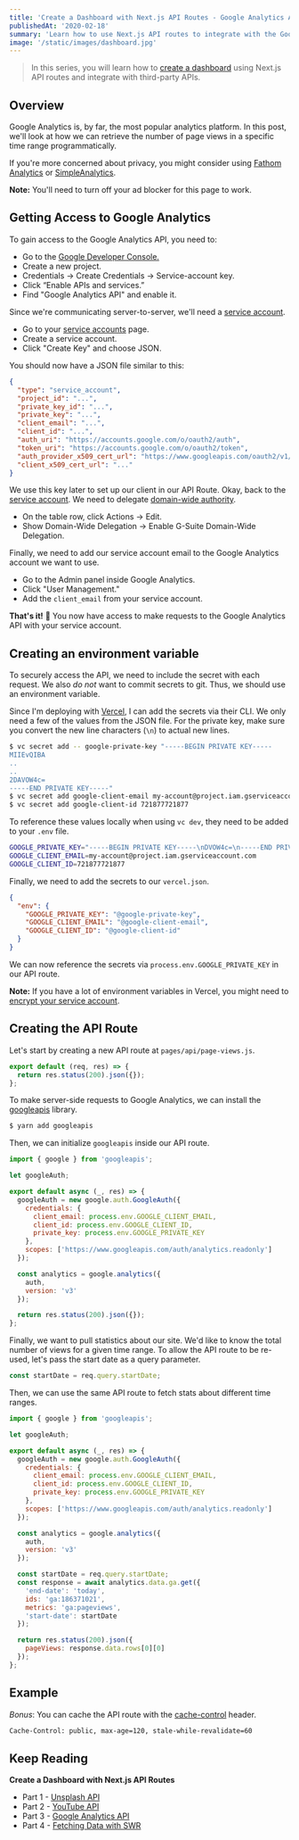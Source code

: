```yaml
---
title: 'Create a Dashboard with Next.js API Routes - Google Analytics API'
publishedAt: '2020-02-18'
summary: 'Learn how to use Next.js API routes to integrate with the Google Analytics API and retrieve statistics about a site.'
image: '/static/images/dashboard.jpg'
---
```


> In this series, you will learn how to [create a dashboard](/dashboard) using Next.js API routes and integrate with third-party APIs.

<Analytics />

## Overview

Google Analytics is, by far, the most popular analytics platform. In this post, we'll look at how
we can retrieve the number of page views in a specific time range programmatically.

If you're more concerned about privacy, you might consider using [Fathom Analytics](https://usefathom.com/ref/T93GOJ) or [SimpleAnalytics](https://simpleanalytics.com/).

**Note:** You'll need to turn off your ad blocker for this page to work.

## Getting Access to Google Analytics

To gain access to the Google Analytics API, you need to:

- Go to the [Google Developer Console.](https://console.developers.google.com/)
- Create a new project.
- Credentials -> Create Credentials -> Service-account key.
- Click “Enable APIs and services.”
- Find "Google Analytics API" and enable it.

Since we're communicating server-to-server, we'll need a [service account](https://developers.google.com/identity/protocols/OAuth2ServiceAccount).

- Go to your [service accounts](https://console.developers.google.com/iam-admin/serviceaccounts) page.
- Create a service account.
- Click "Create Key" and choose JSON.

You should now have a JSON file similar to this:

```json
{
  "type": "service_account",
  "project_id": "...",
  "private_key_id": "...",
  "private_key": "...",
  "client_email": "...",
  "client_id": "...",
  "auth_uri": "https://accounts.google.com/o/oauth2/auth",
  "token_uri": "https://accounts.google.com/o/oauth2/token",
  "auth_provider_x509_cert_url": "https://www.googleapis.com/oauth2/v1/certs",
  "client_x509_cert_url": "..."
}
```

We use this key later to set up our client in our API Route.
Okay, back to the [service account](https://console.developers.google.com/iam-admin/serviceaccounts).
We need to delegate [domain-wide authority](https://developers.google.com/identity/protocols/OAuth2ServiceAccount#delegatingauthority).

- On the table row, click Actions -> Edit.
- Show Domain-Wide Delegation -> Enable G-Suite Domain-Wide Delegation.

Finally, we need to add our service account email to the Google Analytics account we want to use.

- Go to the Admin panel inside Google Analytics.
- Click "User Management."
- Add the `client_email` from your service account.

**That's it!** 🎉 You now have access to make requests to the Google Analytics API with your service account.

## Creating an environment variable

To securely access the API, we need to include the secret with each request.
We also _do not_ want to commit secrets to git. Thus, we should use an environment variable.

Since I'm deploying with [Vercel](https://vercel.com), I can add the secrets via their CLI.
We only need a few of the values from the JSON file. For the private key, make sure you convert
the new line characters (`\n`) to actual new lines.

```bash
$ vc secret add -- google-private-key "-----BEGIN PRIVATE KEY-----
MIIEvQIBA
..
..
2DAVOW4c=
-----END PRIVATE KEY-----"
$ vc secret add google-client-email my-account@project.iam.gserviceaccount.com
$ vc secret add google-client-id 721877721877
```

To reference these values locally when using `vc dev`, they need to be added to your `.env` file.

```bash
GOOGLE_PRIVATE_KEY="-----BEGIN PRIVATE KEY-----\nDVOW4c=\n-----END PRIVATE KEY-----\n"
GOOGLE_CLIENT_EMAIL=my-account@project.iam.gserviceaccount.com
GOOGLE_CLIENT_ID=721877721877
```

Finally, we need to add the secrets to our `vercel.json`.

```json:vercel.json
{
  "env": {
    "GOOGLE_PRIVATE_KEY": "@google-private-key",
    "GOOGLE_CLIENT_EMAIL": "@google-client-email",
    "GOOGLE_CLIENT_ID": "@google-client-id"
  }
}
```

We can now reference the secrets via `process.env.GOOGLE_PRIVATE_KEY` in our API route.

**Note:** If you have a lot of environment variables in Vercel, you might need to [encrypt your service account](/blog/vercel-env-variables-size-limit).

## Creating the API Route

Let's start by creating a new API route at `pages/api/page-views.js`.

```js
export default (req, res) => {
  return res.status(200).json({});
};
```

To make server-side requests to Google Analytics, we can install the [googleapis](https://github.com/googleapis/google-api-nodejs-client) library.

```bash
$ yarn add googleapis
```

Then, we can initialize `googleapis` inside our API route.

```js
import { google } from 'googleapis';

let googleAuth;

export default async (_, res) => {
  googleAuth = new google.auth.GoogleAuth({
    credentials: {
      client_email: process.env.GOOGLE_CLIENT_EMAIL,
      client_id: process.env.GOOGLE_CLIENT_ID,
      private_key: process.env.GOOGLE_PRIVATE_KEY
    },
    scopes: ['https://www.googleapis.com/auth/analytics.readonly']
  });

  const analytics = google.analytics({
    auth,
    version: 'v3'
  });

  return res.status(200).json({});
};
```

Finally, we want to pull statistics about our site. We'd like to know the total number of views for a given time range.
To allow the API route to be re-used, let's pass the start date as a query parameter.

```js
const startDate = req.query.startDate;
```

Then, we can use the same API route to fetch stats about different time ranges.

```js
import { google } from 'googleapis';

let googleAuth;

export default async (_, res) => {
  googleAuth = new google.auth.GoogleAuth({
    credentials: {
      client_email: process.env.GOOGLE_CLIENT_EMAIL,
      client_id: process.env.GOOGLE_CLIENT_ID,
      private_key: process.env.GOOGLE_PRIVATE_KEY
    },
    scopes: ['https://www.googleapis.com/auth/analytics.readonly']
  });

  const analytics = google.analytics({
    auth,
    version: 'v3'
  });

  const startDate = req.query.startDate;
  const response = await analytics.data.ga.get({
    'end-date': 'today',
    ids: 'ga:186371021',
    metrics: 'ga:pageviews',
    'start-date': startDate
  });

  return res.status(200).json({
    pageViews: response.data.rows[0][0]
  });
};
```

## Example

_Bonus_: You can cache the API route with the [cache-control](https://developer.mozilla.org/en-US/docs/Web/HTTP/Headers/Cache-Control) header.

```bash
Cache-Control: public, max-age=120, stale-while-revalidate=60
```

<Analytics />

## Keep Reading

**Create a Dashboard with Next.js API Routes**

- Part 1 - [Unsplash API](/blog/unsplash-api-nextjs)
- Part 2 - [YouTube API](/blog/youtube-api-nextjs)
- Part 3 - [Google Analytics API](/blog/google-analytics-api-nextjs)
- Part 4 - [Fetching Data with SWR](/blog/fetching-data-with-swr)

<ProjectCard
  title="React 2025"
  description="Build and deploy a modern Jamstack application using the most popular open-source software."
  href="https://react2025.com/"
  icon="react2025"
/>
<ProjectCard
  title="jamstackfns"
  description="The best serverless functions for JAMstack applications. Deploy to Vercel or Netlify for your static site."
  href="https://jamstackfns.com/"
  icon="jamstackfns"
/>
